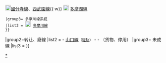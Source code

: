 {{Navbox
|name=西武鐵道路線
|state = collapsed
|titlestyle=background:#36c; color:#fff;
|title=[[File:SeibuRailway mark.svg|18px|link=西武鐵道]][[西武鐵道|<span style="color:#fff">西武鐵道</span>]]<span style="color:#fff"></span><span style="color:#fff">路线</span>
|bodystyle = background-color: white; width: 100%; vertical-align: middle;
|groupstyle= width:9em
|liststyle = width:auto
|group1= 现有路线
|list1={{Navbox subgroup
 |groupstyle = width:8em
 |liststyle = width:auto
 |group1= 池袋線系統
 |list1 = [[File:SeibuIkebukuro.svg|18px]][[池袋線 (西武鐵道)|池袋線]]、[[西武秩父線]]、[[西武有樂町線]]、[[豐島線]]、[[狹山線]]{{·w}}[[File:SeibuYamaguchi.svg|18px]][[山口線 (西武鐵道)|山口線]]<small>（[[胶轮路轨系统]]）</small>
 |group2= 新宿線系統
 |list2 = [[File:SeibuShinjuku.svg|18px]][[新宿線 (西武鐵道)|新宿線]]、[[拜島線]]{{·w}} [[File:SeibuKokubunji.svg|18px]][[國分寺線]]、[[西武園線]]{{·w}} [[File:SeibuTamako.svg|18px]] [[多摩湖線]]
 |group3= 多摩川線系統
 |list3 = [[File:SeibuTamagawa.svg|18px]] [[多摩川線]]
 }}
|group2=转让、廢線
|list2 ={{link-ja|都電杉並線|都電杉並線|新宿軌道線}}<!--委託は旧西武鉄道だが譲渡は現西武鉄道--> - [[山口線 (西武鐵道)|山口線]]<small>（[[轻轨]]）</small> - {{link-ja|大宮線|西武大宮線}} - {{link-ja|安比奈線|西武安比奈線}}（货物、停用）
|group3= 未成線
|list3 = {{link-ja|村山線|西武村山線}} 
}}<noinclude>
[[Category:西武鐵道路線模板|*]]
</noinclude>